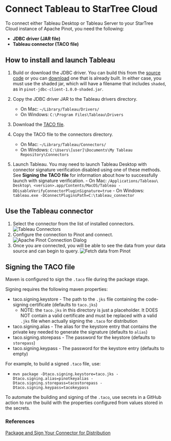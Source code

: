 # Connect Tableau to StarTree Cloud

To connect either Tableau Desktop or Tableau Server to your StarTree Cloud instance of Apache Pinot, you need the following:

 * **JDBC driver (JAR file)**
 * **Tableau connector (TACO file)**

## How to install and launch Tableau

1. Build or download the JDBC driver.
	You can build this from the [source code](https://github.com/apache/pinot/tree/master/pinot-clients/pinot-jdbc-client) or you can [download](https://repo1.maven.org/maven2/org/apache/pinot/pinot-jdbc-client/) one that is already built. In either case, you must use the shaded jar, which will have a filename that includes `shaded`, as in `pinot-jdbc-client-1.0.0-shaded.jar`.

1. Copy the JDBC driver JAR to the Tableau drivers directory.
    - On Mac: `~/Library/Tableau/Drivers/`
    - On Windows: `C:\Program Files\Tableau\Drivers`

1. Download the [TACO file](../../../assets/files/ai.startree.pinot-0.13.0-SNAPSHOT.taco).

1. Copy the TACO file to the connectors directory.
    - On Mac: `~/Library/Tableau/Connectors/` 
    - On Windows: `C:\Users\[user]\Documents\My Tableau Repository\Connectors`

1. Launch Tableau.
	You may need to launch Tableau Desktop with connector signature verification disabled using one of these methods. See **Signing the TACO file** for information about how to successfully launch with signature verification.
		- On Mac: `/Applications/Tableau\ Desktop\ <version>.app/Contents/MacOS/Tableau -DDisableVerifyConnectorPluginSignature=true` 
		- On Windows: `tableau.exe -DConnectPluginsPath=C:\tableau_connector`

## Use the Tableau connector

1. Select the connector from the list of installed connectors.
	![Tableau Connectors](/img/tableau_tables_ui.png "Installed Connectors")
2. Configure the connection to Pinot and connect.
	![Apache Pinot Connection Dialog](/img/tableau_connector_dialog.png "Apache Pinot Connection Dialog")
3. Once you are connected, you will be able to see the data from your data source and can begin to query.
	![Fetch data from Pinot](/img/tableau_tables_ui.png "Fetch data from Pinot")

## Signing the TACO file

Maven is configured to sign the `.taco` file during the package stage.

Signing requires the following maven properties:
* taco.signing.keystore - The path to the `.jks` file containing the code-signing certificate (defaults to `taco.jks`)
    * NOTE: the `taco.jks` in this directory is just a placeholder. It DOES NOT contain a valid certificate and must be replaced with a valid `.jks` file when actually signing the `.taco` for distribution
* taco.signing.alias - The alias for the keystore entry that contains the private key needed to generate the signature (defaults to `alias`)
* taco.signing.storepass - The password for the keystore (defaults to `storepass`)
* taco.signing.keypass - The password for the keystore entry (defaults to empty)

For example, to build a signed `.taco` file, use:
* `mvn package -Dtaco.signing.keystore=taco.jks -Dtaco.signing.alias=pinotkeyalias -Dtaco.signing.storepass=tacostorepass -Dtaco.signing.keypass=tacokeypass`

To automate the building and signing of the `.taco`, use secrets in a GitHub action to run the build with the properties configured from values stored in the secrets.

### References

[Package and Sign Your Connector for Distribution](https://help.tableau.com/current/api/webdataconnector/en-us/docs/wdc_packaging.html)
